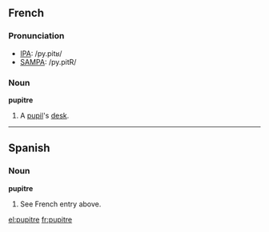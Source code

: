 ==French==

===Pronunciation===
*[[w:IPA|IPA]]: /py.pitʁ/
*[[w:SAMPA|SAMPA]]: /py.pitR/

===Noun===
'''pupitre'''

# A [[pupil]]'s [[desk]].

----
==Spanish==
===Noun===
'''pupitre'''

# See French entry above.

[[el:pupitre]]
[[fr:pupitre]]
